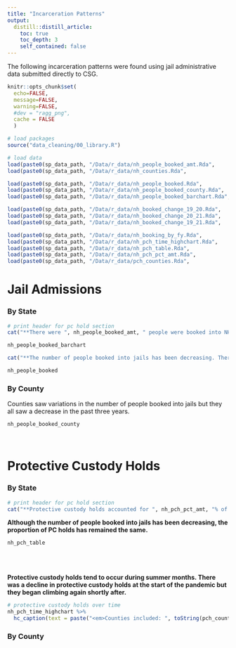 ```yaml
---
title: "Incarceration Patterns"
output: 
  distill::distill_article:
    toc: true
    toc_depth: 3
    self_contained: false
---
```


The following incarceration patterns were found using jail administrative data submitted directly to CSG.   

```r
knitr::opts_chunk$set(
  echo=FALSE, 
  message=FALSE, 
  warning=FALSE,
  #dev = "ragg_png",
  cache = FALSE
  )

# load packages
source("data_cleaning/00_library.R")

# load data
load(paste0(sp_data_path, "/Data/r_data/nh_people_booked_amt.Rda",      sep = ""))
load(paste0(sp_data_path, "/Data/r_data/nh_counties.Rda",               sep = ""))

load(paste0(sp_data_path, "/Data/r_data/nh_people_booked.Rda",          sep = ""))
load(paste0(sp_data_path, "/Data/r_data/nh_people_booked_county.Rda",   sep = ""))
load(paste0(sp_data_path, "/Data/r_data/nh_people_booked_barchart.Rda", sep = ""))

load(paste0(sp_data_path, "/Data/r_data/nh_booked_change_19_20.Rda",    sep = ""))
load(paste0(sp_data_path, "/Data/r_data/nh_booked_change_20_21.Rda",    sep = ""))
load(paste0(sp_data_path, "/Data/r_data/nh_booked_change_19_21.Rda",    sep = ""))

load(paste0(sp_data_path, "/Data/r_data/nh_booking_by_fy.Rda",          sep = ""))
load(paste0(sp_data_path, "/Data/r_data/nh_pch_time_highchart.Rda",     sep = ""))
load(paste0(sp_data_path, "/Data/r_data/nh_pch_table.Rda",              sep = ""))
load(paste0(sp_data_path, "/Data/r_data/nh_pch_pct_amt.Rda",            sep = ""))
load(paste0(sp_data_path, "/Data/r_data/pch_counties.Rda",              sep = ""))
```

# Jail Admissions

### By State

```r
# print header for pc hold section
cat("**There were ", nh_people_booked_amt, " people were booked into NH jails from FY 2019 to FY 2021.**"," This finding was calculated using data from the following counties: ", nh_counties, ".\n\n", sep = "")
```
```r
nh_people_booked_barchart
```

```r
cat("**The number of people booked into jails has been decreasing. There was a ", nh_booked_change_19_20, "% decrease between FY2019 and FY2020, and ", nh_booked_change_20_21, "% decrease between FY2020 and FY2021. There was an overall decrease of ", nh_booked_change_19_21, "% between FY2019 and FY2021.**\n\n", sep = "")
```
```r
nh_people_booked
```

### By County

Counties saw variations in the number of people booked into jails but they all saw a decrease in the past three years.

```r
nh_people_booked_county
```

<br>

# Protective Custody Holds

### By State

```r
# print header for pc hold section
cat("**Protective custody holds accounted for ", nh_pch_pct_amt, "% of bookings from 2019 to 2021.**"," This finding was calculated using data from the following counties: ", pch_counties, ".\n\n", sep = "")
```
**Although the number of people booked into jails has been decreasing, the proportion of PC holds has remained the same.**

```r
nh_pch_table 
```
<br>
<br>

**Protective custody holds tend to occur during summer months. There was a decline in protective custody holds at the start of the pandemic but they began climbing again shortly after.**  

```r
# protective custody holds over time
nh_pch_time_highchart %>%   
  hc_caption(text = paste("<em>Counties included: ", toString(pch_counties), "</em>")) 
```

### By County


